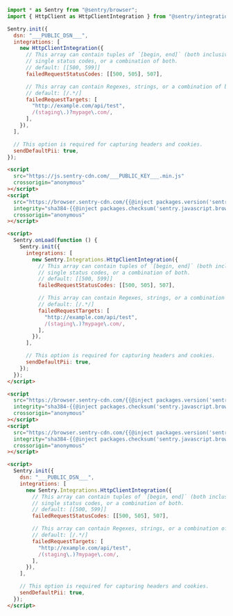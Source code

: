 <SignInNote />

```javascript {tabTitle: ESM}
import * as Sentry from "@sentry/browser";
import { HttpClient as HttpClientIntegration } from "@sentry/integrations";

Sentry.init({
  dsn: "___PUBLIC_DSN___",
  integrations: [
    new HttpClientIntegration({
      // This array can contain tuples of `[begin, end]` (both inclusive),
      // single status codes, or a combination of both.
      // default: [[500, 599]]
      failedRequestStatusCodes: [[500, 505], 507],

      // This array can contain Regexes, strings, or a combination of both.
      // default: [/.*/]
      failedRequestTargets: [
        "http://example.com/api/test",
        /(staging\.)?mypage\.com/,
      ],
    }),
  ],

  // This option is required for capturing headers and cookies.
  sendDefaultPii: true,
});
```

```html {tabTitle: Loader}
<script
  src="https://js.sentry-cdn.com/___PUBLIC_KEY___.min.js"
  crossorigin="anonymous"
></script>
<script
  src="https://browser.sentry-cdn.com/{{@inject packages.version('sentry.javascript.browser') }}/httpclient.min.js"
  integrity="sha384-{{@inject packages.checksum('sentry.javascript.browser', 'httpclient.min.js', 'sha384-base64') }}"
  crossorigin="anonymous"
></script>

<script>
  Sentry.onLoad(function () {
    Sentry.init({
      integrations: [
        new Sentry.Integrations.HttpClientIntegration({
          // This array can contain tuples of `[begin, end]` (both inclusive),
          // single status codes, or a combination of both.
          // default: [[500, 599]]
          failedRequestStatusCodes: [[500, 505], 507],

          // This array can contain Regexes, strings, or a combination of both.
          // default: [/.*/]
          failedRequestTargets: [
            "http://example.com/api/test",
            /(staging\.)?mypage\.com/,
          ],
        }),
      ],

      // This option is required for capturing headers and cookies.
      sendDefaultPii: true,
    });
  });
</script>
```

```html {tabTitle: CDN}
<script
  src="https://browser.sentry-cdn.com/{{@inject packages.version('sentry.javascript.browser') }}/bundle.tracing.min.js"
  integrity="sha384-{{@inject packages.checksum('sentry.javascript.browser', 'bundle.tracing.min.js', 'sha384-base64') }}"
  crossorigin="anonymous"
></script>
<script
  src="https://browser.sentry-cdn.com/{{@inject packages.version('sentry.javascript.browser') }}/httpclient.min.js"
  integrity="sha384-{{@inject packages.checksum('sentry.javascript.browser', 'httpclient.min.js', 'sha384-base64') }}"
  crossorigin="anonymous"
></script>

<script>
  Sentry.init({
    dsn: "___PUBLIC_DSN___",
    integrations: [
      new Sentry.Integrations.HttpClientIntegration({
        // This array can contain tuples of `[begin, end]` (both inclusive),
        // single status codes, or a combination of both.
        // default: [[500, 599]]
        failedRequestStatusCodes: [[500, 505], 507],

        // This array can contain Regexes, strings, or a combination of both.
        // default: [/.*/]
        failedRequestTargets: [
          "http://example.com/api/test",
          /(staging\.)?mypage\.com/,
        ],
      }),
    ],

    // This option is required for capturing headers and cookies.
    sendDefaultPii: true,
  });
</script>
```
